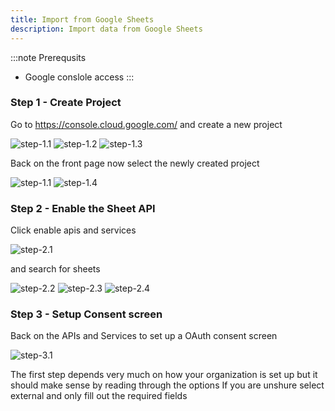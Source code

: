 ```yaml
---
title: Import from Google Sheets
description: Import data from Google Sheets
---
```


:::note
Prerequsits

- Google conslole access
  :::

### Step 1 - Create Project

Go to https://console.cloud.google.com/ and create a new project

![step-1.1](../../../assets/images/sheet-guide/step-1.1.jpg)
![step-1.2](../../../assets/images/sheet-guide/step-1.2.jpg)
![step-1.3](../../../assets/images/sheet-guide/step-1.3.jpg)

Back on the front page now select the newly created project

![step-1.1](../../../assets/images/sheet-guide/step-1.1.jpg)
![step-1.4](../../../assets/images/sheet-guide/step-1.4.jpg)

### Step 2 - Enable the Sheet API

Click enable apis and services

![step-2.1](../../../assets/images/sheet-guide/step-2.1.jpg)

and search for sheets

![step-2.2](../../../assets/images/sheet-guide/step-2.2.jpg)
![step-2.3](../../../assets/images/sheet-guide/step-2.3.jpg)
![step-2.4](../../../assets/images/sheet-guide/step-2.4.jpg)

### Step 3 - Setup Consent screen

Back on the APIs and Services to set up a OAuth consent screen

![step-3.1](../../../assets/images/sheet-guide/step-3.1.jpg)

The first step depends very much on how your organization is set up but it should make sense by reading through the options
If you are unshure select external and only fill out the required fields

